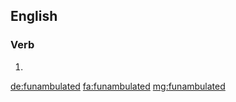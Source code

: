 ==English==

===Verb===
{{head|en}}

# {{en-past of|funambulate}}

[[de:funambulated]]
[[fa:funambulated]]
[[mg:funambulated]]